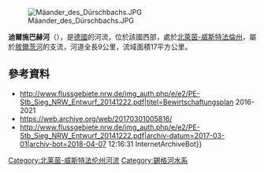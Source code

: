 {{No footnotes|time=2020-07-07T16:41:30+00:00}}
{{Coord|50|59|10.2|N|7|15|2.4|E|display=title}}
[[Image:Mäander_des_Dürschbachs.JPG|right]]

'''迪爾施巴赫河'''（{{lang-de|Dürschbach}}），是[[德國|德國]]的河流，位於該國西部，處於[[北萊茵-威斯特法倫州|北萊茵-威斯特法倫州]]，屬於[[敘爾茨河|敘爾茨河]]的支流，河道全長9公里，流域面積17平方公里。

==參考資料==
* http://www.flussgebiete.nrw.de/img_auth.php/e/e2/PE-Stb_Sieg_NRW_Entwurf_20141222.pdf|titel=Bewirtschaftungsplan 2016-2021
* https://web.archive.org/web/20170301005816/
* http://www.flussgebiete.nrw.de/img_auth.php/e/e2/PE-Stb_Sieg_NRW_Entwurf_20141222.pdf|archiv-datum=2017-03-01|archiv-bot=2018-04-07 12:16:31 InternetArchiveBot}}

{{Germany-geo-stub}}

[[Category:北莱茵-威斯特法伦州河流|Category:北莱茵-威斯特法伦州河流]]
[[Category:錫格河水系|Category:錫格河水系]]